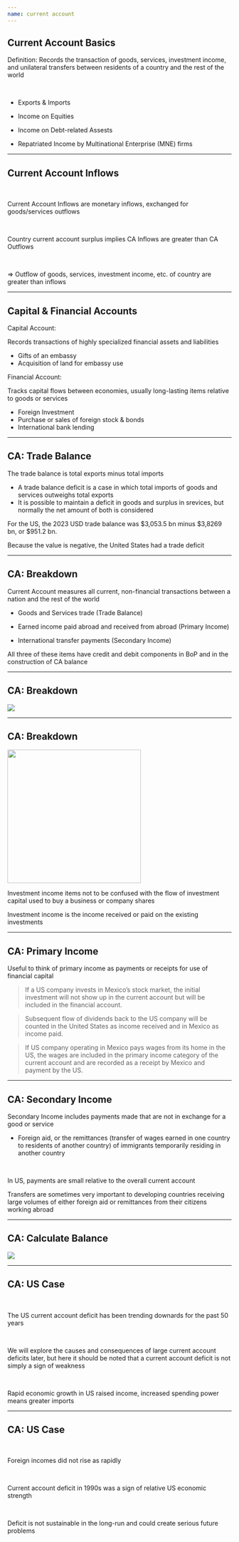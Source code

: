 ```yaml
---
name: current account
---
```


## Current Account Basics

[Definition:]{.hp} 
Records the transaction of goods, services, investment income, and unilateral transfers between residents of a country and the rest of the world

<br>

::: {.fragment}
- Exports & Imports

- Income on Equities

- Income on Debt-related Assests

- Repatriated Income by Multinational Enterprise (MNE) firms
:::

---

## Current Account Inflows

<br>

Current Account Inflows are [monetary inflows]{.hp}, exchanged for [goods/services outflows]{.hp}

<br>

Country [current account surplus]{.hp} implies [CA Inflows]{.hp} are greater than [CA Outflows]{.hp}

<br>

::: {.fragment .align-center}
$\Rightarrow$ Outflow of goods, services, investment income, etc. of country are greater than inflows
:::

---

## Capital & Financial Accounts

[Capital Account:]{.hp}

::: {.fragment}
Records transactions of highly specialized financial assets and liabilities
:::

::: {.fragment}
- Gifts of an embassy
- Acquisition of land for embassy use
:::

[Financial Account:]{.hp}

::: {.fragment}
Tracks capital flows between economies, usually long-lasting items relative to goods or services
:::

::: {.fragment}
- Foreign Investment
- Purchase or sales of foreign stock & bonds
- International bank lending
:::

---

## CA: Trade Balance

The [trade balance]{.hp} is total exports minus total imports

::: {.incremental}
- A [trade balance deficit]{.hi} is a case in which total imports of goods and services outweighs total exports
- It is possible to maintain a deficit in goods and surplus in srevices, but normally the net amount of both is considered 
:::

::: {.fragment}
For the US, the 2023 USD trade balance was [$3,053.5 bn]{.h} minus [$3,8269 bn]{.h}, or [$951.2 bn]{.h}.

Because the [value is negative]{.hp}, the United States had a [trade deficit]{.hp}
:::

---

## CA: Breakdown

[Current Account]{.hp} measures all current, non-financial transactions between a nation and the rest of the world

::: {.incremental}
- Goods and Services trade [(Trade Balance)]{.hp}

- Earned income paid abroad and received from abroad [(Primary Income)]{.hp}

- International transfer payments [(Secondary Income)]{.hp}
:::

::: {.fragment}
All three of these items have [credit and debit]{.h} components in BoP and in the construction of [CA balance]{.h}
:::

---

## CA: Breakdown

![](images/current-account-breakdown.png){fig-align="center"}

---

## CA: Breakdown

![](images/current-account-breakdown.png){fig-align="center" height="300"}

[Investment income]{.hp} items not to be confused with the flow of [investment capital]{.hp} used to buy a business or company shares

[Investment income]{.hp} is the income received or paid on the existing investments

---

## CA: Primary Income

Useful to think of [primary income]{.hp} as payments or receipts for use of financial capital

::: {.fragment .small}
> If a US company invests in Mexico's stock market, the initial investment will not show up in the current account but will be included in the financial account. 
:::

::: {.fragment .small}
> Subsequent flow of dividends back to the US company will be counted in the United States as [income received]{.h} and in Mexico as [income paid]{.h}. 
:::

::: {.fragment .small}
> If US company operating in Mexico pays wages from its home in the US, the wages are included in the primary income category of the current account and are recorded as a receipt by Mexico and payment by the US.
:::

---

## CA: Secondary Income

[Secondary Income]{.hp} includes payments made that are not in exchange for a good or service

::: {.fragment}
- [Foreign aid]{.hp}, or the [remittances]{.hp} (transfer of wages earned in one country to residents of another country) of immigrants temporarily residing in another country
:::

<br>

::: {.fragment}
In US, payments are small relative to the overall current account

Transfers are sometimes [very important]{.hi} to developing countries receiving large volumes of either foreign aid or remittances from their citizens working abroad 
:::

---

## CA: Calculate Balance

![](images/current-account-calculate-balance.png){fig-align="center"}

---

## CA: US Case

<br>

The US [current account deficit]{.hp} has been trending downards for the past 50 years

<br>

We will explore the causes and consequences of large current account deficits later, but here it should be noted that [a current account deficit is not simply a sign of weakness]{.h}

<br>

::: {.fragment}
Rapid economic growth in US [raised income]{.hp}, increased spending power means greater imports
:::

---

## CA: US Case

<br>

Foreign incomes did not rise as rapidly

<br>

::: {.fragment}
Current account deficit in 1990s was a sign of [relative US economic strength]{.hp}
:::

<br>

::: {.fragment}
Deficit is not sustainable in the long-run and could create [serious future problems]{.hp}
:::